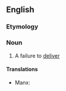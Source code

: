 ==English==

===Etymology===
{{prefix|non|delivery|lang=en}}

===Noun===
{{en-noun|nondeliveries}}

# A failure to [[deliver]]

====Translations====
{{trans-top|a failure to deliver}}
* Manx: {{t|gv|neulivreys|m}}
{{trans-mid}}
{{trans-bottom}}